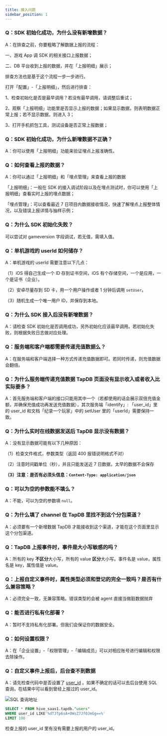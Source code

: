 ```yaml
---
title: 接入问题
sidebar_position: 1
---
```


### Q：SDK 初始化成功，为什么没有新增数据？

A：在排查之前，你要粗略了解数据上报的流程：

一、游戏 App 调 SDK 的相关接口上报数据；

二、DB 平台收到上报的数据，并在「上报明细」展示；

排查方法也是基于这个流程一步一步进行。

打开「配置」-「上报明细」，然后进行排查：

1、检查初始化是否是最早调用？若没有最早调用，请调整后重试；

2、观察「上报明细」功能里是否显示上报的数据；如果显示数据，则表明数据正常上报；若不显示数据，则进入 3；

3、打开手机抓包工具，测试设备是否正常上报数据；

### Q：SDK 初始化成功，为什么新增数据不正确？

A：你可以使用「上报明细」功能来验证埋点上报准确性。

### Q：如何查看上报的数据？

A：你可以通过「上报明细」和「埋点管理」来查看上报的数据

「上报明细」：一般在 SDK 的接入调试阶段以及在埋点测试时，你可以使用「上报明细」查看实时上报的埋点数据；

「埋点管理」：可以查看最近 7 日项目内数据接收情况，快速了解埋点上报整体情况，以及错误上报详情与抽样示例；

### Q：为什么 SDK 初始化失败？

可以尝试对 gameversion 字段调试，若无值，需填入值。

### Q：单机游戏的 userId 如何储存？

A：单机游戏的 userId 需要注意以下几点：

（1）iOS 得自己生成一个 ID 存到证书空间，iOS 有个存储空间，一个是应用，一个是证书（企业）。

（2）安卓尽量存到 SD 卡，用一个用户操作或者 1 分钟后调用 `setUser`。

（3）随机生成一个唯一用户 ID，并保存到本地。

### Q：为什么 SDK 接入后没有新增数据？

A：请检查 SDK 初始化是否调用成功，另外初始化应该最早调用。若初始化失败，则根据失败日志做对应处理。

### Q：服务端和客户端都需要传递充值数据么？

A：在服务端和客户端选择一种方式传递充值数据即可。若同时传递，则充值数据会翻倍。

### Q：为什么服务端传递充值数据 TapDB 页面没有显示收入或者收入比实际要多？

A：首先服务端和客户端的接口只能用其中一个（若都使用的话会展示双倍充值金额，并确保充值成功再发送充值数据），其次服务端「identify」: 「user_id」里的 user_id 和文档「纪录一个玩家」中的 setUser 里的「userId」需要保持一致。

### Q：为什么实时在线数据发送后 TapDB 显示没有数据？

A：没有显示数据可能有以下几种原因：

（1）检查文件格式，参数类型（返回 400 报错说明格式不对）

（2）注意时间戳单位（秒），并且只能发送近 7 日数据，太早的数据不会保存

**（3）注意：是否有必须头信息：`Content-Type: application/json`**

### Q：可以为空的参数能不填么？

A：不能，可以为空的参数填 `null`。

### Q：为什么填了 channel 在 TapDB 里找不到这个分包渠道？

A：必须要有一个新增数据 TapDB 才能接收到这个渠道，才能在这个页面里显示这个分包渠道。

### Q：TapDB 上报事件时，事件是大小写敏感的吗？

A：所有的 key **不区分**大小写，所有的 value **区分**大小写。事件名是 value，属性名是 key，属性值是 value。

### Q：上报自定义事件时，属性类型必须和登记的完全一致吗？是否有什么兼容策略？

A：必须完全一致，无兼容策略。错误类型的会被 agent 直接当做脏数据抛弃

### Q：能否进行私有化部署？

A：暂时不支持私有化部署。但我们会保证你的数据安全。

### Q：如何设置权限？

A：在「企业设置」-「权限管理」-「编辑成员」可以对相应账号进行编辑和权限去除操作。

### Q：自定义事件上报后，后台查不到数据

A：请先检查代码中是否设置了 [user_id](/sdk/tapdb/sdk/client-side-integration/#设置账号-id) 。如果不确定的话可以去后台使用 SQL 查询，在结果中可以看到曾经上报过的 user_id。

![ SQL 查询地址](/img/数据分析-Sql查询.png)

```SQL
SELECT * FROM hive_saas1.tapdb."users"
WHERE user_id LIKE'%dTJTp6sA+OWsZ7Jf0JmGg==%'
LIMIT 100
```
检查上报的 user_id 里有没有需要上报的用户的 user_id。



